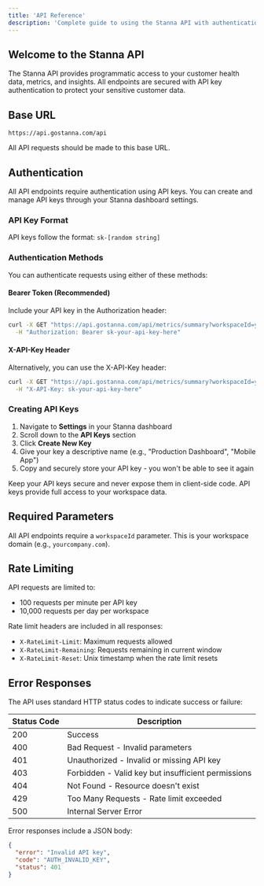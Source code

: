 ```yaml
---
title: 'API Reference'
description: 'Complete guide to using the Stanna API with authentication'
---
```


## Welcome to the Stanna API

The Stanna API provides programmatic access to your customer health data, metrics, and insights. All endpoints are secured with API key authentication to protect your sensitive customer data.

## Base URL

```
https://api.gostanna.com/api
```

All API requests should be made to this base URL.

## Authentication

All API endpoints require authentication using API keys. You can create and manage API keys through your Stanna dashboard settings.

### API Key Format

API keys follow the format: `sk-[random string]`

### Authentication Methods

You can authenticate requests using either of these methods:

#### Bearer Token (Recommended)
Include your API key in the Authorization header:

```bash
curl -X GET "https://api.gostanna.com/api/metrics/summary?workspaceId=yourworkspace.com" \
  -H "Authorization: Bearer sk-your-api-key-here"
```

#### X-API-Key Header
Alternatively, you can use the X-API-Key header:

```bash
curl -X GET "https://api.gostanna.com/api/metrics/summary?workspaceId=yourworkspace.com" \
  -H "X-API-Key: sk-your-api-key-here"
```

### Creating API Keys

1. Navigate to **Settings** in your Stanna dashboard
2. Scroll down to the **API Keys** section
3. Click **Create New Key**
4. Give your key a descriptive name (e.g., "Production Dashboard", "Mobile App")
5. Copy and securely store your API key - you won't be able to see it again

<Warning>
  Keep your API keys secure and never expose them in client-side code. API keys provide full access to your workspace data.
</Warning>

## Required Parameters

All API endpoints require a `workspaceId` parameter. This is your workspace domain (e.g., `yourcompany.com`).

## Rate Limiting

API requests are limited to:
- 100 requests per minute per API key
- 10,000 requests per day per workspace

Rate limit headers are included in all responses:
- `X-RateLimit-Limit`: Maximum requests allowed
- `X-RateLimit-Remaining`: Requests remaining in current window
- `X-RateLimit-Reset`: Unix timestamp when the rate limit resets

## Error Responses

The API uses standard HTTP status codes to indicate success or failure:

| Status Code | Description |
|------------|-------------|
| 200 | Success |
| 400 | Bad Request - Invalid parameters |
| 401 | Unauthorized - Invalid or missing API key |
| 403 | Forbidden - Valid key but insufficient permissions |
| 404 | Not Found - Resource doesn't exist |
| 429 | Too Many Requests - Rate limit exceeded |
| 500 | Internal Server Error |

Error responses include a JSON body:

```json
{
  "error": "Invalid API key",
  "code": "AUTH_INVALID_KEY",
  "status": 401
}
```
